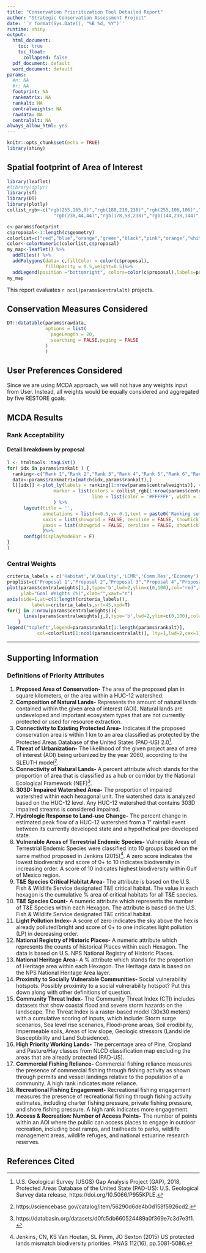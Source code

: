 ```yaml
---
title: "Conservation Prioritization Tool Detailed Report"
author: "Strategic Conservation Assessment Project"
date: '`r format(Sys.Date(), "%B %d, %Y")`'
runtime: shiny
output:
  html_document:
    toc: true
    toc_float:
      collapsed: false
  pdf_document: default
  word_document: default
params:
  #n: NA
  #r: NA
  footprint: NA
  rankmatrix: NA
  rankalt: NA
  centralweights: NA
  rawdata: NA
  centralalt: NA
always_allow_html: yes
---
```


```r
knitr::opts_chunk$set(echo = TRUE)
library(shiny)
```


## Spatial footprint of Area of Interest

```r
library(leaflet)
#library(dplyr)
library(sf)
library(DT)
library(plotly)
collist_rgb<-c("rgb(255,165,0)","rgb(188,210,238)","rgb(255,106,106)","rgb(255,127,0)","rgb(58,95,205)","rgb(187,255,255)",
                 "rgb(238,44,44)","rgb(178,58,238)","rgb(144,238,144)","rgb(238,162,173)")
```

```r
c<-params$footprint
c$proposal<-1:length(c$geometry)
colorlist=c("red","blue","orange","green","black","pink","orange","white","yellow","brown")
color<-colorNumeric(colorlist,c$proposal)
my_map<-leaflet() %>%
  addTiles() %>%
  addPolygons(data= c,fillColor = color(c$proposal),
              fillOpacity = 0.5,weight=0.5)%>%
  addLegend(position ="bottomright", colors=color(c$proposal),labels=params$rankalt[1:length(params$rankalt)],opacity = 0.5)
my_map
```

This report evaluates `r ncol(params$centralalt)` projects.


## Conservation Measures Considered


```r
DT::datatable(params$rawdata,
              options = list(
                pageLength = 20,
                searching = FALSE,paging = FALSE
              )
              )
```



## User Preferences Considered

Since we are using MCDA approach, we will not have any weights input from User. Instead, all weights would be equally considered and aggregated by five RESTORE goals.


## MCDA Results

### Rank Acceptability

#### Detail breakdown by proposal

```r
l <- htmltools::tagList()
for( idx in params$rankalt ) {
  ranking<-c("Rank 1","Rank 2","Rank 3","Rank 4","Rank 5","Rank 6","Rank 7","Rank 8","Rank 9","Rank 10")
  data<-params$rankmatrix[match(idx,params$rankalt),]
  l[[idx]] <-plot_ly(labels = ranking[1:nrow(params$centralweights)], values = data, type = 'pie',
                 marker = list(colors = collist_rgb[1:nrow(params$centralweights)],
                               line = list(color = '#FFFFFF', width = 1))
                 ) %>%
      layout(title = '',
             annotations = list(x=0.5,y=-0.1,text = paste0('Ranking summary for ',idx),showarrow = F),
             xaxis = list(showgrid = FALSE, zeroline = FALSE, showticklabels = FALSE,range=c(0, 1)),
             yaxis = list(showgrid = FALSE, zeroline = FALSE, showticklabels = FALSE,range=c(0, 1))
             )%>%
      config(displayModeBar = F)
}
l
```


### Central Weights 
```r
criteria_labels = c('Habitat','W.Quality','LCMR','Comm.Res','Economy')
proplist=c("Proposal 1","Proposal 2","Proposal 3","Proposal 4","Proposal 5","Proposal 6","Proposal 7","Proposal 8","Proposal 9","Proposal 10")
plot(params$centralweights[1,],type='b',lwd=2,ylim=c(0,100),col="red",main="Central Weights",
     ylab="Goal Weights (%)",xlab="",xaxt="n")
axis(side=1,at=c(1:length(criteria_labels)),
         labels=criteria_labels,srt=45,xpd=T)
for(j in 2:nrow(params$centralweights)){
      lines(params$centralweights[j,],type='b',lwd=2,ylim=c(0,100),col=colorlist[j])
    }
legend("topleft",legend=params$rankalt[1:length(params$rankalt)],
           col=colorlist[1:ncol(params$centralalt)], lty=1,lwd=2,cex=1)
```

***

## Supporting Information

### Definitions of Priority Attributes


1. **Proposed Area of Conservation-** The area of the proposed plan in square kilometers, or the area within a HUC-12 watershed. 
2. **Composition of Natural Lands-** Represents the amount of natural lands contained within the given area of interest (AOI). Natural lands are undeveloped and important ecosystem types that are not currently protected or used for resource extraction. 
3. **Connectivity to Existing Protected Area-** Indicates if the proposed conservation area is within 1 km to an area classified as protected by the Protected Areas Database of the United States (PAD-US) 2.0[^1].
4. **Threat of Urbanization-** The likelihood of the given project area of area of interest (AOI) being urbanized by the year 2060, according to the SLEUTH model[^2].  
5. **Connectivity of Natural Lands-** A percent attribute which stands for the proportion of area that is classified as a hub or corridor by the National Ecological Framework (NEF)[^3].
6. **303D: Impaired Watershed Area-** The proportion of impaired watershed within each hexagonal unit.  The watershed data is analyzed based on the HUC-12 level. Any HUC-12 watershed that contains 303D impaired streams is considered impaired.
7. **Hydrologic Response to Land-use Change-** The percent change in estimated peak flow of a HUC-12 watershed from a 1" rainfall event between its currently developed state and a hypothetical pre-developed state.
8. **Vulnerable Areas of Terrestrial Endemic Species-** Vulnerable Areas of Terrestrial Endemic Species were classified into 10 groups based on the same method proposed in Jenkins (2015)[^4]. A zero score indicates the lowest biodiversity and score of 0+ to 10 indicates biodiversity in increasing order. A score of 10 indicates highest biodiversity within Gulf of Mexico region.
9. **T&E Species Critical Habitat Area-** The attribute is based on the U.S. Fish & Wildlife Service designated T&E critical habitat. The value in each hexagon is the cumulative % area of critical habitats for all T&E species.
10. **T&E Species Count-** A numeric attribute which represents the number of T&E Species within each Hexagon. The attribute is based on the U.S. Fish & Wildlife Service designated T&E critical habitat.
11. **Light Pollution Index-** A score of zero indicates the sky above the hex is already polluted/bright and score of 0+ to one indicates light pollution (LP) in decreasing order.
12. **National Registry of Historic Places-** A numeric attribute which represents the counts of historical Places within each Hexagon. The data is based on U.S. NPS National Registry of Historic Places.
13. **National Heritage Area-** A % attribute which stands for the proportion of Heritage area within each Hexagon. The Heritage data is based on the NPS National Heritage Area layer.
14. **Proximity to Socially Vulnerable Communities-** Social vulnerability hotspots.  Possibly proximity to a social vulnerability hotspot?  Put this down along with other definitions of question.
15. **Community Threat Index-** The Community Threat Index (CTI) includes datasets that show coastal flood and severe storm hazards on the landscape. The Threat Index is a raster-based model (30x30 meters) with a cumulative scoring of inputs, which include:  Storm surge scenarios, Sea level rise scenarios, Flood-prone areas, Soil erodibility, Impermeable soils, Areas of low slope, Geologic stressors (Landslide Susceptibility and Land Subsidence).
16. **High Priority Working Lands-** The percentage area of Pine, Cropland and Pasture/Hay classes from NLCD classification map excluding the areas that are already protected (PAD-US).
17. **Commercial Fishing Reliance-** Commercial fishing reliance measures the presence of commercial fishing through fishing activity as shown through permits and vessel landings relative to the population of a community. A high rank indicates more reliance.
18. **Recreational Fishing Engagement-** Recreational fishing engagement measures the presence of recreational fishing through fishing activity estimates, including charter fishing pressure, private fishing pressure, and shore fishing pressure. A high rank indicates more engagement.
19. **Access & Recreation: Number of Access Points-** The number of points within an AOI where the public can access places to engage in outdoor recreation, including boat ramps, and trailheads to parks, wildlife management areas, wildlife refuges, and national estuarine research reserves.

## References Cited

[^1]: U.S. Geological Survey (USGS) Gap Analysis Project (GAP), 2018, Protected Areas Database of the United State (PAD-US): U.S. Geological Survey data release, https://doi.org/10.5066/P955KPLE.
[^2]: https://sciencebase.gov/catalog/item/56290d6de4b0d158f5926cd2.
[^3]: https://databasin.org/datasets/d0fc5db660524489a0f369e7c3d7e3f1.
[^4]: Jenkins, CN, KS Van Houtan, SL Pimm, JO Sexton (2015) US protected lands mismatch biodiversity priorities. PNAS 112(16), pp.5081-5086.
